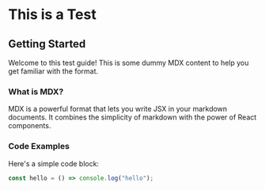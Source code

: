 # This is a Test

## Getting Started

Welcome to this test guide! This is some dummy MDX content to help you get familiar with the format.

### What is MDX?

MDX is a powerful format that lets you write JSX in your markdown documents. It combines the simplicity of markdown with the power of React components.

### Code Examples

Here's a simple code block:

```ts
const hello = () => console.log("hello");
```

